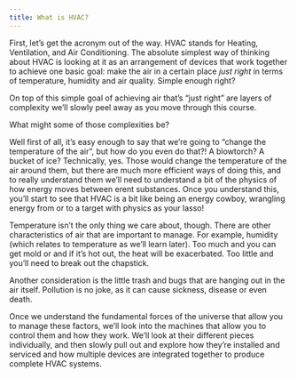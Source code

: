 ```yaml
---
title: What is HVAC?
---
```


First, let’s get the acronym out of the way. HVAC stands for Heating, Ventilation, and Air Conditioning. The absolute simplest way 
of thinking about HVAC is looking at it as an arrangement of devices that work together to achieve one basic goal: make the air in 
a certain place _just right_ in terms of temperature, humidity and air quality. Simple enough right?

On top of this simple goal of achieving air that’s “just right” are layers of complexity we’ll slowly peel away as you move through
 this course.

What might some of those complexities be?

Well first of all, it’s easy enough to say that we’re going to “change the temperature of the air”, but how do you even do that?! A 
blowtorch? A bucket of ice? Technically, yes. Those would change the temperature of the air around them, but there are much more 
efficient ways of doing this, and to really understand them we’ll need to understand a bit of the physics of how energy moves between
erent substances. Once you understand this, you’ll start to see that HVAC is a bit like being an energy cowboy, wrangling energy 
from or to a target with physics as your lasso!

Temperature isn’t the only thing we care about, though. There are other characteristics of air that are important to manage. For 
example, humidity (which relates to temperature as we’ll learn later). Too much and you can get mold or and if it’s hot out, the 
heat will be exacerbated. Too little and you’ll need to break out the chapstick.

Another consideration is the little trash and bugs that are hanging out in the air itself. Pollution is no joke, as it can cause 
sickness, disease or even death.

Once we understand the fundamental forces of the universe that allow you to manage these factors, we’ll look into the machines 
that allow you to control them and how they work. We’ll look at their different pieces individually, and then slowly pull out 
and explore how they’re installed and serviced and how multiple devices are integrated together to produce complete HVAC systems.
